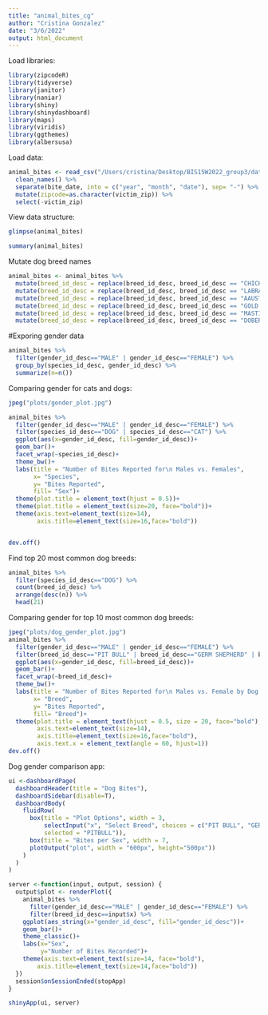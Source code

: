 ```yaml
---
title: "animal_bites_cg"
author: "Cristina Gonzalez"
date: "3/6/2022"
output: html_document
---
```


Load libraries:
```r
library(zipcodeR)
library(tidyverse)
library(janitor)
library(naniar)
library(shiny)
library(shinydashboard)
library(maps)
library(viridis)
library(ggthemes)
library(albersusa)
```

Load data:
```r
animal_bites <- read_csv("/Users/cristina/Desktop/BIS15W2022_group3/data/Animal_Bites.csv") %>% 
  clean_names() %>% 
  separate(bite_date, into = c("year", "month", "date"), sep= "-") %>% 
  mutate(zipcode=as.character(victim_zip)) %>% 
  select(-victim_zip)
```

View data structure:
```r
glimpse(animal_bites)
```

```r
summary(animal_bites)
```

Mutate dog breed names
```r
animal_bites <- animal_bites %>% 
  mutate(breed_id_desc = replace(breed_id_desc, breed_id_desc == "CHICHAUHUA", "CHIHUAHUA")) %>% 
  mutate(breed_id_desc = replace(breed_id_desc, breed_id_desc == "LABRADOR RETRIV", "LAB RETRIEVER")) %>% 
  mutate(breed_id_desc = replace(breed_id_desc, breed_id_desc == "AAUST. TERR.", "AUSTRALIAN TERRIER")) %>% 
  mutate(breed_id_desc = replace(breed_id_desc, breed_id_desc == "GOLD RETRIEVER", "GOLDEN RETRIEVER")) %>% 
  mutate(breed_id_desc = replace(breed_id_desc, breed_id_desc == "MASTIF", "MASTIFF")) %>% 
  mutate(breed_id_desc = replace(breed_id_desc, breed_id_desc == "DOBERMAN", "DOBERMANN"))
```

#Exporing gender data
```r
animal_bites %>% 
  filter(gender_id_desc=="MALE" | gender_id_desc=="FEMALE") %>% 
  group_by(species_id_desc, gender_id_desc) %>% 
  summarize(n=n())
```

Comparing gender for cats and dogs:
```r
jpeg("plots/gender_plot.jpg")

animal_bites %>% 
  filter(gender_id_desc=="MALE" | gender_id_desc=="FEMALE") %>% 
  filter(species_id_desc=="DOG" | species_id_desc=="CAT") %>% 
  ggplot(aes(x=gender_id_desc, fill=gender_id_desc))+
  geom_bar()+
  facet_wrap(~species_id_desc)+
  theme_bw()+
  labs(title = "Number of Bites Reported for\n Males vs. Females",
       x= "Species",
       y= "Bites Reported",
       fill= "Sex")+
  theme(plot.title = element_text(hjust = 0.5))+
  theme(plot.title = element_text(size=20, face="bold"))+
  theme(axis.text=element_text(size=14),
        axis.title=element_text(size=16,face="bold"))


dev.off()
```
Find top 20 most common dog breeds: 
```r
animal_bites %>% 
  filter(species_id_desc=="DOG") %>% 
  count(breed_id_desc) %>% 
  arrange(desc(n)) %>% 
  head(21)
```

Comparing gender for top 10 most common dog breeds:
```r
jpeg("plots/dog_gender_plot.jpg")
animal_bites %>% 
  filter(gender_id_desc=="MALE" | gender_id_desc=="FEMALE") %>% 
  filter(breed_id_desc=="PIT BULL" | breed_id_desc=="GERM SHEPHERD" | breed_id_desc=="LAB RETRIEVER" | breed_id_desc=="BOXER" | breed_id_desc=="CHIHUAHUA" | breed_id_desc=="BEAGLE") %>% 
  ggplot(aes(x=gender_id_desc, fill=breed_id_desc))+
  geom_bar()+
  facet_wrap(~breed_id_desc)+
  theme_bw()+
  labs(title = "Number of Bites Reported for\n Males vs. Female by Dog Breed",
       x= "Breed",
       y= "Bites Reported",
       fill= "Breed")+
  theme(plot.title = element_text(hjust = 0.5, size = 20, face="bold"),
        axis.text=element_text(size=14),
        axis.title=element_text(size=16,face="bold"),
        axis.text.x = element_text(angle = 60, hjust=1))
dev.off()
```

Dog gender comparison app:
```r
ui <-dashboardPage(
  dashboardHeader(title = "Dog Bites"),
  dashboardSidebar(disable=T),
  dashboardBody(
    fluidRow(
      box(title = "Plot Options", width = 3,
          selectInput("x", "Select Breed", choices = c("PIT BULL", "GERM SHEPHERD", "LAB RETRIEVER", "BOXER", "CHIHUAHUA", "SHIH TZU", "BEAGLE", "ROTTWEILER", "AUSTRALIAN TERRIER", "DACHSHUND", "ROTTWEILER", "GREAT DANE", "HUSKY", "CANE CORSO", "GOLDEN RETRIEVER", "DACHSHUND", "BORDER COLLIE", "MASTIFF", "YORKSHIRE TERRIER", "DOBERMANN", "BULL DOG", "POODLE"),
          selected = "PITBULL")),
      box(title = "Bites per Sex", width = 7,
      plotOutput("plot", width = "600px", height="500px"))
    )
  )
)

server <-function(input, output, session) {
  output$plot <- renderPlot({
    animal_bites %>% 
      filter(gender_id_desc=="MALE" | gender_id_desc=="FEMALE") %>% 
      filter(breed_id_desc==input$x) %>% 
    ggplot(aes_string(x="gender_id_desc", fill="gender_id_desc"))+
    geom_bar()+
    theme_classic()+
    labs(x="Sex",
         y="Number of Bites Recorded")+
    theme(axis.text=element_text(size=14, face="bold"),
        axis.title=element_text(size=14,face="bold"))
  })
  session$onSessionEnded(stopApp)
}

shinyApp(ui, server)
```

